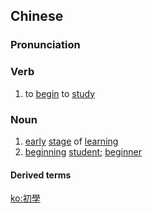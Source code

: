 {{also|初学}}
==Chinese==
{{zh-forms|s=初学}}

===Pronunciation===
{{zh-pron
|m=chūxué
|c=co1 hok6
|h=pfs=chhû-ho̍k
|cat=v,n
}}

===Verb===
{{zh-verb}}

# to [[begin]] to [[study]]

===Noun===
{{zh-noun}}

# [[early]] [[stage]] of [[learning]]
# [[beginning]] [[student]]; [[beginner]]

====Derived terms====
{{zh-der|初學者}}

[[ko:初學]]
